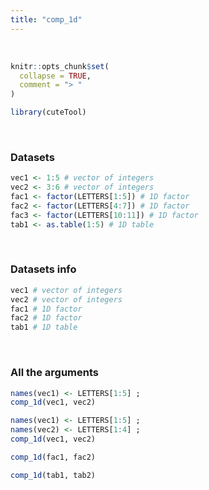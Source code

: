 ---
title: "comp_1d"
---
<br>
```{r, include = FALSE}
knitr::opts_chunk$set(
  collapse = TRUE,
  comment = "> "
)
```

```{r setup}
library(cuteTool)
```
<br>

### Datasets

```{r}
vec1 <- 1:5 # vector of integers
vec2 <- 3:6 # vector of integers
fac1 <- factor(LETTERS[1:5]) # 1D factor
fac2 <- factor(LETTERS[4:7]) # 1D factor
fac3 <- factor(LETTERS[10:11]) # 1D factor
tab1 <- as.table(1:5) # 1D table
```

<br>

### Datasets info

```{r}
vec1 # vector of integers
vec2 # vector of integers
fac1 # 1D factor
fac2 # 1D factor
tab1 # 1D table
```
<br>

### All the arguments
```{r}
names(vec1) <- LETTERS[1:5] ; 
comp_1d(vec1, vec2)

names(vec1) <- LETTERS[1:5] ; 
names(vec2) <- LETTERS[1:4] ; 
comp_1d(vec1, vec2)

comp_1d(fac1, fac2)

comp_1d(tab1, tab2)

```
